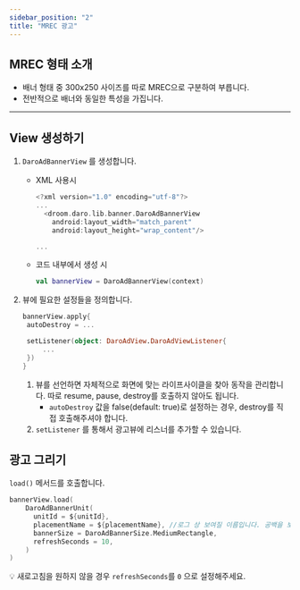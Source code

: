 ```yaml
---
sidebar_position: "2"
title: "MREC 광고"
---
```


## MREC 형태 소개

- 배너 형태 중 300x250 사이즈를 따로 MREC으로 구분하여 부릅니다.
- 전반적으로 배너와 동일한 특성을 가집니다.

---

## View 생성하기

1. `DaroAdBannerView` 를 생성합니다.
   - XML 사용시

     ```kotlin
     <?xml version="1.0" encoding="utf-8"?>
     ...
       <droom.daro.lib.banner.DaroAdBannerView
         android:layout_width="match_parent"
         android:layout_height="wrap_content"/>
     
     ...
     ```
   - 코드 내부에서 생성 시

     ```kotlin
     val bannerView = DaroAdBannerView(context)
     ```
2. 뷰에 필요한 설정들을 정의합니다.

   ```kotlin
   bannerView.apply{
   	autoDestroy = ...
   
   	setListener(object: DaroAdView.DaroAdViewListener{
   		...
   	})
   }
   ```
   1. 뷰를 선언하면 자체적으로 화면에 맞는 라이프사이클을 찾아 동작을 관리합니다. 따로 resume, pause, destroy를 호출하지 않아도 됩니다.
      - `autoDestroy` 값을 false(default: true)로 설정하는 경우, destroy를 직접 호출해주셔야 합니다.
   2. `setListener` 를 통해서 광고뷰에 리스너를 추가할 수 있습니다.

## 광고 그리기

`load()` 메서드를 호출합니다.

```kotlin
bannerView.load(
    DaroAdBannerUnit(
      unitId = ${unitId},
      placementName = ${placementName}, //로그 상 보여질 이름입니다. 공백을 보내도 무관합니다.
      bannerSize = DaroAdBannerSize.MediumRectangle,
      refreshSeconds = 10,
    )
)
```

💡 새로고침을 원하지 않을 경우 `refreshSeconds`를 `0` 으로 설정해주세요.